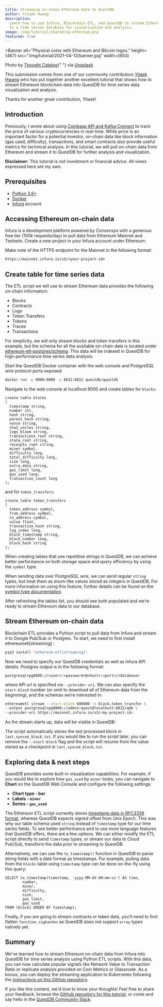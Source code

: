 ```yaml
---
title: Streaming on-chain Ethereum data to QuestDB
author: Yitaek Hwang
description:
  Learn how to use Infura, Blockchain ETL, and QuestDB to stream Ethereum data
  to a time series database for visualization and analysis.
image: /img/tutorial/shared/og-ethereum.png
featured: true
---
```



<Banner
  alt="Physical coins with Ethereum and Bitcoin logos."
  height={467}
  src="/img/tutorial/2021-04-12/banner.jpg"
  width={650}
>
  Photo by <a href="https://unsplash.com/@thoughtcatalog">Thought Catalog</a>{" "}
  via <a href="https://unsplash.com">Unsplash</a>
</Banner>

This submission comes from one of our community contributors
[Yitaek Hwang](https://yitaek.medium.com/) who has put together another
excellent tutorial that shows how to stream Ethereum blockchain data into
QuestDB for time series data visualization and analysis.

Thanks for another great contribution, Yitaek!

## Introduction

Previously, I wrote about using
[Coinbase API and Kafka Connect](/tutorial/2021/03/18/questdb-and-prometheus-on-gke-autopilot/)
to track the price of various cryptocurrencies in real-time. While price is an
important factor for a potential investor, on-chain data like block information
(gas used, difficulty), transactions, and smart contracts also provide useful
metrics for technical analysis. In this tutorial, we will pull on-chain data
from Ethereum and stream it to QuestDB for further analysis and visualization.

**Disclaimer:** This tutorial is not investment or financial advice. All views
expressed here are my own.

## Prerequisites

- [Python 3.6+](https://www.python.org/downloads/)
- [Docker](https://www.docker.com/products/docker-desktop)
- [Infura](https://infura.io/) account

## Accessing Ethereum on-chain data

Infura is a development platform powered by Consensys with a generous free tier
(100k requests/day) to pull data from Ethereum Mainnet and Testnets. Create a
new project in your Infura account under Ethereum:


<Screenshot
  alt="A new account on Infura showing API call quotas remaining"
  height={278}
  src="/img/tutorial/2021-04-12/infura-account.png"
  width={650}
/>

Make note of the HTTPS endpoint for the Mainnet in the following format:

```txt
https://mainnet.infura.io/v3/<your-project-id>
```

## Create table for time series data

The ETL script we will use to stream Ethereum data provides the following
on-chain information:

- Blocks
- Contracts
- Logs
- Token Transfers
- Tokens
- Traces
- Transactions

For simplicity, we will only stream blocks and token transfers in this example,
but the schema for all the available on-chain data is located under
[ethereum-etl-postgres/schema](https://github.com/blockchain-etl/ethereum-etl-postgres/tree/master/schema).
This data will be indexed in QuestDB for high-performance time series data
analysis.

Start the QuestDB Docker container with the web console and PostgreSQL wire
protocol ports exposed:

```bash
docker run -p 9000:9000 -p 8812:8812 questdb/questdb
```

Navigate to the web console at localhost:9000 and create tables for `blocks`:

```questdb-sql
create table blocks
(
  timestamp string,
  number int,
  hash string,
  parent_hash string,
  nonce string,
  sha3_uncles string,
  logs_bloom string,
  transactions_root string,
  state_root string,
  receipts_root string,
  miner symbol,
  difficulty long,
  total_difficulty long,
  size long,
  extra_data string,
  gas_limit long,
  gas_used long,
  transaction_count long
);
```

and for `token_transfers`:

```questdb-sql
create table token_transfers
(
  token_address symbol,
  from_address symbol,
  to_address symbol,
  value float,
  transaction_hash string,
  log_index long,
  block_timestamp string,
  block_number long,
  block_hash string
);
```

When creating tables that use repetitive strings in QuestDB, we can achieve
better performance on both storage space and query efficiency by using the
`symbol` type.

<Screenshot
  alt="A SQL query in the QuestDB web console showing how to create a new table"
  height={251}
  src="/img/tutorial/2021-04-12/create-table.png"
  width={650}
/>

When sending data over PostgreSQL wire, we can send regular `string` types, but
treat them as enum-like values stored as integers in QuestDB. For more
information on using this feature, further details can be found on the
[symbol type documentation](/docs/concept/symbol/).

After refreshing the tables list, you should see both populated and we’re ready
to stream Ethereum data to our database.

## Stream Ethereum on-chain data

Blockchain ETL provides a Python script to pull data from Infura and stream it
to Google Pub/Sub or Postgres. To start, we need to first install
ethereumetl[streaming] :

```bash
pip3 install "ethereum-etl[streaming]"
```

Now we need to specify our QuestDB credentials as well as Infura API details.
Postgres output is in the following format:

```http
postgresql+pg8000://<user>:<password>@<host>:<port>/<database>
```

where API url is specified via `--provider-uri`. We can also specify the
`start-block` number (or omit to download all of Ethereum data from the
beginning), and the schemas we’re interested in:

```bash
ethereumetl stream --start-block 600000 -e block,token_transfer \
--output postgresql+pg8000://admin:quest@localhost:8812/qdb \
--provider-uri https://mainnet.infura.io/v3/<my-project-id>
```

As the stream starts up, data will be visible in QuestDB:

<Screenshot
  alt="A SQL query in the QuestDB web console showing how to list all rows from a table"
  height={456}
  src="/img/tutorial/2021-04-12/select-all-from-blocks.png"
  width={650}
/>

The script automatically stores the last processed block in
`last_synced_block.txt`. If you would like to run the script later, you can
remove the `--start-block` flag and the script will resume from the value stored
as a checkpoint in `last_synced_block.txt`.

## Exploring data & next steps

QuestDB provides some built-in visualization capabilities. For example, if you
would like to explore how `gas_used` by `miner` looks, you can navigate to
**Chart** on the QuestDB Web Console and configure the following settings:

- **Chart type - bar**
- **Labels - `miner`**
- **Series - `gas_used`**

<Screenshot
  alt="The chart functionality in the QuestDB web console showing a bar chart of blockchain info"
  height={257}
  src="/img/tutorial/2021-04-12/visualizing-data.png"
  width={650}
/>

The Ethereum ETL script currently stores
[timestamp data in RFC3339 format](https://github.com/blockchain-etl/ethereum-etl/blob/develop/ethereumetl/streaming/eth_item_timestamp_calculator.py),
whereas QuestDB expects signed offset from Unix Epoch. This was why our table
schema used `string` instead of `timestamp` type for our time series fields. To
see better performance and to use more language features that QuestDB offers,
there are a few options. We can either modify the ETL script directly to send
`timestamp` types, or stream our data to Cloud Pub/Sub, transform the data prior
to streaming to QuestDB.

Alternatively, we can use the `to_timestamp()` function in QuestDB to parse
string fields with a date format as timestamps. For example, pulling data from
the `blocks` table using `timestamp` type can be done on-the-fly using this
query:

```questdb-sql
SELECT to_timestamp(timestamp, 'yyyy-MM-dd HH:mm:ss') AS time,
        number,
        miner,
        difficulty,
        size,
        gas_limit,
        gas_used
FROM (blocks ORDER BY timestamp);
```

Finally, if you are going to stream contracts or token data, you'll need to
first flatten `function_sighashes` as QuestDB does not support `array` types
natively yet.

## Summary

We've learned how to stream Ethereum on-chain data from Infura into QuestDB for
time series analysis using Python ETL scripts. With this data, you can now
calculate popular signals like Network Value to Transaction Ratio or replicate
analysis provided on Coin Metrics or Glassnode. As a bonus, you can deploy the
streaming application to Kubernetes following the
[instructions on this GitHub repository](https://github.com/blockchain-etl/blockchain-etl-streaming).

If you like this content, we'd love to know your thoughts! Feel free to share
your feedback, browse the
[GitHub repository for this tutorial](https://github.com/gabor-boros/questdb-etl-jobs),
or come and say hello in the [QuestDB Community Slack]({@slackUrl@}).
